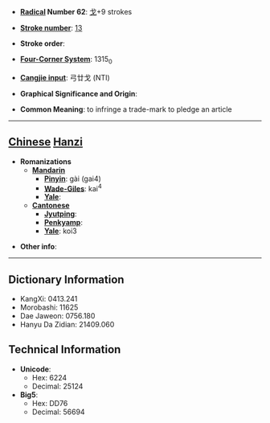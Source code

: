* '''[[Wiktionary:Chinese radical index| Radical]] Number 62''': [[Wiktionary:Chinese radical index 戈|戈]]+9 strokes

* '''[[Wiktionary:Chinese total strokes index|Stroke number]]''': [[Wiktionary:Chinese total strokes index 13|13]]

* '''Stroke order''': 

* '''[[Wiktionary:Chinese four corner index|Four-Corner System]]''': 1315<sub>0</sub>

* '''[[Wiktionary:Chinese Cangjie index|Cangjie input]]''': 弓廿戈 (NTI)

* '''Graphical Significance and Origin''': 

* '''Common Meaning''': to infringe a trade-mark to pledge an article

----

== [[Chinese]] [[Hanzi]] ==

* '''Romanizations'''
** '''[[Mandarin]]'''
*** '''[[Pinyin]]''': gài (gai4)
*** '''[[Wade-Giles]]''': kai<sup>4</sup>
*** '''[[Yale]]''': 
** '''[[Cantonese]]'''
*** '''[[Jyutping]]''':
*** '''[[Penkyamp]]''': 
*** '''[[Yale]]''': koi3

* '''Other info''': 

----

== Dictionary Information ==

* KangXi: 0413.241
* Morobashi: 11625
* Dae Jaweon: 0756.180
* Hanyu Da Zidian: 21409.060

== Technical Information ==

* '''Unicode''':
** Hex: 6224
** Decimal: 25124
* '''Big5''':
** Hex: DD76
** Decimal: 56694